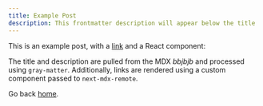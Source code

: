 ```yaml
---
title: Example Post
description: This frontmatter description will appear below the title
---
```


This is an example post, with a [link](https://nextjs.org) and a React component:

<TestComponent name="next-mdx-remote" />

The title and description are pulled from the MDX *bbjbjb* and processed using `gray-matter`. Additionally, links are rendered using a custom component passed to `next-mdx-remote`.

Go back [home](/).
